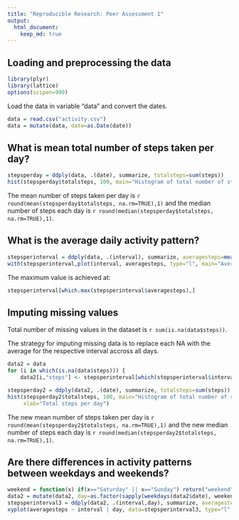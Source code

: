 ```yaml
---
title: "Reproducible Research: Peer Assessment 1"
output: 
  html_document:
    keep_md: true
---
```



## Loading and preprocessing the data
```r
library(plyr)
library(lattice)
options(scipen=999)
```

Load the data in variable "data" and convert the dates.
```r
data = read.csv("activity.csv")
data = mutate(data, date=as.Date(date))
```

## What is mean total number of steps taken per day?
```r
stepsperday = ddply(data, .(date), summarize, totalsteps=sum(steps))
hist(stepsperday$totalsteps, 100, main="Histogram of total number of steps each day", xlab="Total steps per day")
```

The mean number of steps taken per day is 
`r round(mean(stepsperday$totalsteps, na.rm=TRUE),1)` and the median number of steps each day is `r round(median(stepsperday$totalsteps, na.rm=TRUE),1)`.


## What is the average daily activity pattern?
```r
stepsperinterval = ddply(data, .(interval), summarize, averagesteps=mean(steps,na.rm=TRUE))
with(stepsperinterval,plot(interval, averagesteps, type="l", main="Average number of steps per interval", xlab="Interval", ylab="Number of steps"))
```

The maximum value is achieved at:
```r
stepsperinterval[which.max(stepsperinterval$averagesteps),]
```

## Imputing missing values
Total number of missing values in the dataset is `r sum(is.na(data$steps))`.

The strategy for imputing missing data is to replace each NA with the average for the respective interval accross all days.

```r
data2 = data
for (i in which(is.na(data$steps))) {
    data2[i,"steps"] <- stepsperinterval[which(stepsperinterval$interval==data[i,"interval"]),"averagesteps"]}
```

```r
stepsperday2 = ddply(data2, .(date), summarize, totalsteps=sum(steps))
hist(stepsperday2$totalsteps, 100, main="Histogram of total number of steps each day w/o NAs", 
     xlab="Total steps per day")
```

The new mean number of steps taken per day is 
`r round(mean(stepsperday2$totalsteps, na.rm=TRUE),1)` and the new median number of steps each day is `r round(median(stepsperday2$totalsteps, na.rm=TRUE),1)`.


## Are there differences in activity patterns between weekdays and weekends?
```r
weekend = function(x) if(x=="Saturday" || x=="Sunday") return("weekend") else return("weekday")
data2 = mutate(data2, day=as.factor(sapply(weekdays(data2$date), weekend)))
stepsperinterval3 = ddply(data2, .(interval,day), summarize, averagesteps=mean(steps,na.rm=TRUE))
xyplot(averagesteps ~ interval | day, data=stepsperinterval3, type="l", xlab="Interval", ylab="Number of steps", layout= c(1,2))

```
